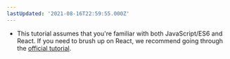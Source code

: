 ```yaml
---
lastUpdated: '2021-08-16T22:59:55.000Z'
---
```

- This tutorial assumes that you're familiar with both JavaScript/ES6 and React. If you need to brush up on React, we recommend going through the [official tutorial](https://reactjs.org/tutorial/tutorial.html).
